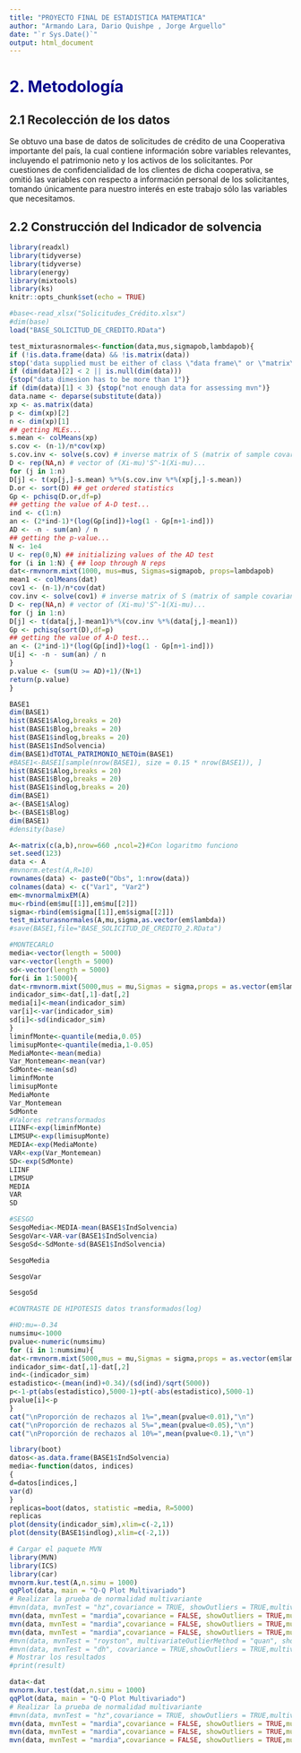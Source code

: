 ```yaml
---
title: "PROYECTO FINAL DE ESTADISTICA MATEMATICA"
author: "Armando Lara, Dario Quishpe , Jorge Arguello"
date: "`r Sys.Date()`"
output: html_document
---
```


# <span style='color:darkblue;'>2. Metodología</span>

## 2.1 Recolección de los datos
Se obtuvo una base de datos de solicitudes de crédito de una Cooperativa importante del país, la cual contiene información sobre variables relevantes, incluyendo el patrimonio neto y los activos de los solicitantes. Por cuestiones de confidencialidad de los clientes de dicha cooperativa, se omitió las variables con respecto a información personal de los solicitantes, tomando únicamente para nuestro interés en este trabajo sólo las variables que necesitamos.

## 2.2 Construcción del Indicador de solvencia



```r
library(readxl)
library(tidyverse)
library(tidyverse)
library(energy)
library(mixtools)
library(ks)
knitr::opts_chunk$set(echo = TRUE)
```

```r

#base<-read_xlsx("Solicitudes_Crédito.xlsx")
#dim(base)
load("BASE_SOLICITUD_DE_CREDITO.RData")

```

```r
test_mixturasnormales<-function(data,mus,sigmapob,lambdapob){
if (!is.data.frame(data) && !is.matrix(data))
stop('data supplied must be either of class \"data frame\" or \"matrix\"')
if (dim(data)[2] < 2 || is.null(dim(data)))
{stop("data dimesion has to be more than 1")}
if (dim(data)[1] < 3) {stop("not enough data for assessing mvn")}
data.name <- deparse(substitute(data))
xp <- as.matrix(data)
p <- dim(xp)[2]
n <- dim(xp)[1]
## getting MLEs...
s.mean <- colMeans(xp)
s.cov <- (n-1)/n*cov(xp)
s.cov.inv <- solve(s.cov) # inverse matrix of S (matrix of sample covariances)
D <- rep(NA,n) # vector of (Xi-mu)'S^-1(Xi-mu)...
for (j in 1:n)
D[j] <- t(xp[j,]-s.mean) %*%(s.cov.inv %*%(xp[j,]-s.mean))
D.or <- sort(D) ## get ordered statistics
Gp <- pchisq(D.or,df=p)
## getting the value of A-D test...
ind <- c(1:n)
an <- (2*ind-1)*(log(Gp[ind])+log(1 - Gp[n+1-ind]))
AD <- -n - sum(an) / n
## getting the p-value...
N <- 1e4
U <- rep(0,N) ## initializing values of the AD test
for (i in 1:N) { ## loop through N reps
dat<-rmvnorm.mixt(1000, mus=mus, Sigmas=sigmapob, props=lambdapob)
mean1 <- colMeans(dat)
cov1 <- (n-1)/n*cov(dat)
cov.inv <- solve(cov1) # inverse matrix of S (matrix of sample covariances)
D <- rep(NA,n) # vector of (Xi-mu)'S^-1(Xi-mu)...
for (j in 1:n)
D[j] <- t(data[j,]-mean1)%*%(cov.inv %*%(data[j,]-mean1))
Gp <- pchisq(sort(D),df=p)
## getting the value of A-D test...
an <- (2*ind-1)*(log(Gp[ind])+log(1 - Gp[n+1-ind]))
U[i] <- -n - sum(an) / n
}
p.value <- (sum(U >= AD)+1)/(N+1)
return(p.value)
}
```


```r
BASE1
dim(BASE1)
hist(BASE1$Alog,breaks = 20)
hist(BASE1$Blog,breaks = 20)
hist(BASE1$indlog,breaks = 20)
hist(BASE1$IndSolvencia)
dim(BASE1)dTOTAL_PATRIMONIO_NETOim(BASE1)
#BASE1<-BASE1[sample(nrow(BASE1), size = 0.15 * nrow(BASE1)), ]
hist(BASE1$Alog,breaks = 20)
hist(BASE1$Blog,breaks = 20)
hist(BASE1$indlog,breaks = 20)
dim(BASE1)
a<-(BASE1$Alog)
b<-(BASE1$Blog)
dim(BASE1)
#density(base)

A<-matrix(c(a,b),nrow=660 ,ncol=2)#Con logaritmo funciono
set.seed(123)
data <- A
#mvnorm.etest(A,R=10)
rownames(data) <- paste0("Obs", 1:nrow(data))
colnames(data) <- c("Var1", "Var2")
em<-mvnormalmixEM(A)
mu<-rbind(em$mu[[1]],em$mu[[2]])
sigma<-rbind(em$sigma[[1]],em$sigma[[2]])
test_mixturasnormales(A,mu,sigma,as.vector(em$lambda))
#save(BASE1,file="BASE_SOLICITUD_DE_CREDITO_2.RData")
```



```r
#MONTECARLO
media<-vector(length = 5000)
var<-vector(length = 5000)
sd<-vector(length = 5000)
for(i in 1:5000){
dat<-rmvnorm.mixt(5000,mus = mu,Sigmas = sigma,props = as.vector(em$lambda))
indicador_sim<-dat[,1]-dat[,2]
media[i]<-mean(indicador_sim)
var[i]<-var(indicador_sim)
sd[i]<-sd(indicador_sim)
}
liminfMonte<-quantile(media,0.05)
limisupMonte<-quantile(media,1-0.05)
MediaMonte<-mean(media)
Var_Montemean<-mean(var)
SdMonte<-mean(sd)
liminfMonte
limisupMonte
MediaMonte
Var_Montemean
SdMonte
#Valores retransformados 
LIINF<-exp(liminfMonte)
LIMSUP<-exp(limisupMonte)
MEDIA<-exp(MediaMonte)
VAR<-exp(Var_Montemean)
SD<-exp(SdMonte)
LIINF
LIMSUP
MEDIA
VAR
SD
```

```r
#SESGO
SesgoMedia<-MEDIA-mean(BASE1$IndSolvencia)
SesgoVar<-VAR-var(BASE1$IndSolvencia)
SesgoSd<-SdMonte-sd(BASE1$IndSolvencia)

SesgoMedia

SesgoVar

SesgoSd
```


```r
#CONTRASTE DE HIPOTESIS datos transformados(log)

#HO:mu=-0.34
numsimu<-1000
pvalue<-numeric(numsimu)
for (i in 1:numsimu){
dat<-rmvnorm.mixt(5000,mus = mu,Sigmas = sigma,props = as.vector(em$lambda))
indicador_sim<-dat[,1]-dat[,2]
ind<-(indicador_sim)
estadistico<-(mean(ind)+0.34)/(sd(ind)/sqrt(5000))
p<-1-pt(abs(estadistico),5000-1)+pt(-abs(estadistico),5000-1)
pvalue[i]<-p
}
cat("\nProporción de rechazos al 1%=",mean(pvalue<0.01),"\n")
cat("\nProporción de rechazos al 5%=",mean(pvalue<0.05),"\n")
cat("\nProporción de rechazos al 10%=",mean(pvalue<0.1),"\n")
```


```r
library(boot)
datos<-as.data.frame(BASE1$IndSolvencia)
media<-function(datos, indices)
{
d=datos[indices,]
var(d)
}
replicas=boot(datos, statistic =media, R=5000)
replicas
plot(density(indicador_sim),xlim=c(-2,1))
plot(density(BASE1$indlog),xlim=c(-2,1))
```

```r
# Cargar el paquete MVN
library(MVN)
library(ICS)
library(car)
mvnorm.kur.test(A,n.simu = 1000)
qqPlot(data, main = "Q-Q Plot Multivariado")
# Realizar la prueba de normalidad multivariante
#mvn(data, mvnTest = "hz",covariance = TRUE, showOutliers = TRUE,multivariatePlot = TRUE,tol=0.005)
mvn(data, mvnTest = "mardia",covariance = FALSE, showOutliers = TRUE,multivariatePlot = "persp",tol =0.005,transform = "log" )
mvn(data, mvnTest = "mardia",covariance = FALSE, showOutliers = TRUE,multivariatePlot = "qq",tol =0.005 )
mvn(data, mvnTest = "mardia",covariance = FALSE, showOutliers = TRUE,multivariatePlot = "contour",tol =0.005 )
#mvn(data, mvnTest = "royston", multivariateOutlierMethod = "quan", showOutliers = TRUE,multivariatePlot = TRUE)
#mvn(data, mvnTest = "dh", covariance = TRUE,showOutliers = TRUE,multivariatePlot = TRUE,tol=0.005)
# Mostrar los resultados
#print(result)

```





```r
data<-dat
mvnorm.kur.test(dat,n.simu = 1000)
qqPlot(data, main = "Q-Q Plot Multivariado")
# Realizar la prueba de normalidad multivariante
#mvn(data, mvnTest = "hz",covariance = TRUE, showOutliers = TRUE,multivariatePlot = TRUE,tol=0.005)
mvn(data, mvnTest = "mardia",covariance = FALSE, showOutliers = TRUE,multivariatePlot = "persp",tol =0.005,transform = "log" )
mvn(data, mvnTest = "mardia",covariance = FALSE, showOutliers = TRUE,multivariatePlot = "qq",tol =0.005 )
mvn(data, mvnTest = "mardia",covariance = FALSE, showOutliers = TRUE,multivariatePlot = "contour",tol =0.005 )
```










